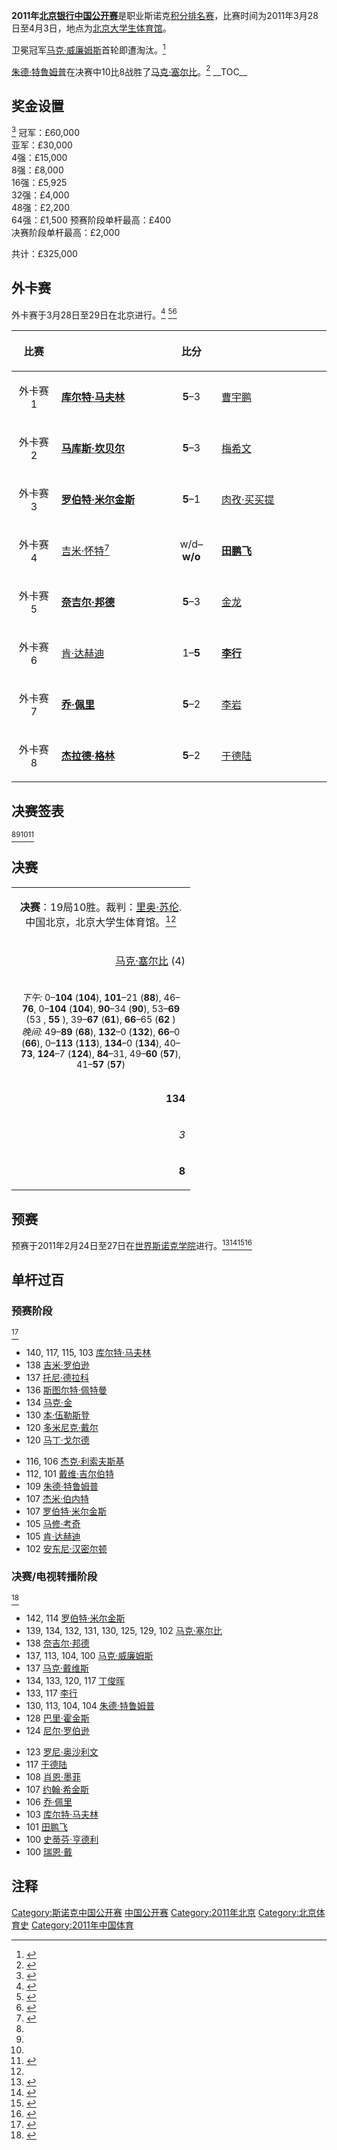{{noteTA
|G1=Snooker
}}
{{桌球大赛
|tournament_name=[[斯诺克中国公开赛|北京银行中国公开赛]]
|dates=2011年3月28日-4月3日
|venue=[[北京大学生体育馆|北京大学生体育馆]]
|location=[[北京|北京]]
|country={{PRC}}
|organisation=[[世界台联|世界台联]]
|format=[[斯诺克世界排名|积分排名赛]]
|Total prize fund=£325,000
|winners_share=£60,000
|highest_break=
|winner={{Flag icon|ENG}} [[朱德·特鲁姆普|朱德·特鲁姆普]]
|runner_up={{Flag icon|ENG}} [[马克·塞尔比|马克·塞尔比]]
|score=10–8
|previous=[[2010年斯诺克中国公开赛|2010]]
|next=
}}

'''2011年[[斯诺克中国公开赛|北京银行中国公开赛]]'''是职业斯诺克[[斯诺克世界排名|积分排名赛]]，比赛时间为2011年3月28日至4月3日，地点为[[北京大学生体育馆|北京大学生体育馆]]。

卫冕冠军[[马克·威廉姆斯|马克·威廉姆斯]]首轮即遭淘汰。<ref>{{cite web|title=Williams and Maguire both eliminated|url=http://www.worldsnooker.com/page/NewsArticles/0,,13165~2326176,00.html|work=worldsnooker.com|publisher=[[World_Professional_Billiards_and_Snooker_Association|World Professional Billiards and Snooker Association]]|accessdate=2011-03-29|archive-date=2011-04-03|archive-url=https://web.archive.org/web/20110403000830/http://www.worldsnooker.com/page/NewsArticles/0%2C%2C13165~2326176%2C00.html|dead-url=no}}</ref> 

[[朱德·特鲁姆普|朱德·特鲁姆普]]在决赛中10比8战胜了[[马克·塞尔比|马克·塞尔比]]。<ref>{{cite web|title=Judd Trump beats Mark Selby in China Open final|url=http://news.bbc.co.uk/sport2/hi/snooker/12949826.stm|publisher=[[BBC_Sport|BBC Sport]]|accessdate=2011-04-03|archive-date=2011-04-04|archive-url=https://web.archive.org/web/20110404035635/http://news.bbc.co.uk/sport2/hi/snooker/12949826.stm|dead-url=no}}</ref> 
__TOC__
{{Clear}}

==奖金设置==
<ref>{{cite web|title=Prize Money|url=http://www.worldsnooker.com/page/ChinaOpenWorldSnookerArticle/0,,13165~2299554,00.html|publisher=[[World_Professional_Billiards_and_Snooker_Association|World Professional Billiards and Snooker Association]]|accessdate=2011-02-23|archive-date=2015-04-07|archive-url=https://web.archive.org/web/20150407101530/http://www.worldsnooker.com/page/ChinaOpenWorldSnookerArticle/0,,13165~2299554,00.html|dead-url=no}}</ref> 
{{Col-begin}}
{{Col-2}}
冠军：£60,000 <br />
亚军：£30,000 <br />
4强：£15,000 <br />
8强：£8,000 <br />
16强：£5,925 <br />
32强：£4,000 <br />
48强：£2,200 <br />
64强：£1,500 
{{Col-2}}
预赛阶段单杆最高：£400<br />
决赛阶段单杆最高：£2,000

共计：£325,000
{{Col-end}}

==外卡赛==
外卡赛于3月28日至29日在北京进行。<ref name="WPBSA">{{cite web|title=Bank of Beijing China Open|url=http://www.worldsnooker.com/staticFiles/c7/6d/0,,13165~159175,00.pdf|publisher=[[World_Professional_Billiards_and_Snooker_Association|World Professional Billiards and Snooker Association]]|accessdate=2011-03-04|archive-date=2012-06-12|archive-url=https://web.archive.org/web/20120612032720/http://www.worldsnooker.com/staticFiles/c7/6d/0,,13165~159175,00.pdf|dead-url=no}}</ref> <ref name="WWW Snooker">{{cite web|title=China Open (2011)|url=http://www.snooker.org/res/index.asp?event=27|publisher=WWW Snooker|accessdate=2011-02-23|archive-date=2011-05-25|archive-url=https://web.archive.org/web/20110525175835/http://www.snooker.org/res/index.asp?event=27|dead-url=no}}</ref><ref name="Global Snooker">{{cite web|title=China Open 2011 – Final Stages|url=http://www.global-snooker.com/professional-tournaments-china-open-2011-final-stages.asp|publisher=Global Snooker|accessdate=2011-02-23|deadurl=yes|archiveurl=https://web.archive.org/web/20110227003158/http://www.global-snooker.com/professional-tournaments-china-open-2011-final-stages.asp|archivedate=2011-02-27}}</ref>

{| class="wikitable" style="font-size: 100%; margin: 1em auto 1em auto;"
|-
! 比赛
! width=160|
! 比分
! width=160|
|-
| align="center" | 外卡赛1
| {{flagicon|NOR}} '''[[库尔特·马夫林|库尔特·马夫林]] '''
| align="center" | '''5'''–3
| {{Flag icon|CHN}} [[曹宇鹏|曹宇鹏]]
|-
| align="center" | 外卡赛2
| {{Flag icon|SCO}} '''[[马库斯·坎贝尔|马库斯·坎贝尔]]'''
| align="center" | '''5'''–3
| {{Flag icon|CHN}} [[梅希文|梅希文]]
|-
| align="center" | 外卡赛3
| {{Flag icon|ENG}} '''[[罗伯特·米尔金斯|罗伯特·米尔金斯]]'''
| align="center" | '''5'''–1
| {{Flag icon|CHN}} [[肉孜·买买提|肉孜·买买提]]
|-
| align="center" | 外卡赛4
| {{Flag icon|ENG}} [[吉米·怀特|吉米·怀特]]<ref>{{cite web|title=Whirlwind out of China Open|url=http://www.worldsnooker.com/page/NewsArticles/0,,13165~2324927,00.html|work=worldsnooker.com|publisher=[[World_Professional_Billiards_and_Snooker_Association|World Professional Billiards and Snooker Association]]|accessdate=2011-03-27}}</ref> 
| align="center" | w/d–'''w/o'''
| {{Flag icon|CHN}} '''[[田鹏飞|田鹏飞]]'''
|-
| align="center" | 外卡赛5
| {{Flag icon|ENG}} '''[[奈吉尔·邦德|奈吉尔·邦德]]'''
| align="center" | '''5'''–3
| {{Flag icon|CHN}} [[金龙|金龙]]
|-
| align="center" | 外卡赛6
| {{Flag icon|IRL}} [[肯·达赫迪|肯·达赫迪]]
| align="center" | 1–'''5'''
| {{Flag icon|CHN}} '''[[李行_(斯诺克)|李行]]'''
|-
| align="center" | 外卡赛7
| {{Flag icon|ENG}} '''[[乔·佩里|乔·佩里]]''' 
| align="center" | '''5'''–2
| {{Flag icon|CHN}} [[李岩_(斯诺克)|李岩]]
|-
| align="center" | 外卡赛8
| {{Flag icon|NIR}} '''[[杰拉德·格林|杰拉德·格林]]'''
| align="center" | '''5'''–2
| {{Flag icon|CHN}} [[于德陆|于德陆]]
|}

==决赛签表==
{{32TeamBracket
| RD1 = '''32强'''<br /> 9局5胜
| RD2 = '''16强'''<br />9局5胜
| RD3 = '''四分之一决赛'''<br />9局5胜
| RD4 = '''半决赛'''<br />11局6胜
| RD5 = '''决赛'''<br />19局10胜

| RD1-seed01=1
| RD1-team01={{flagicon|WAL}} [[马克·威廉姆斯|马克·威廉姆斯]]
| RD1-score01=4
| RD1-seed02=
| RD1-team02={{flagicon|ENG}} '''[[史蒂芬·李|史蒂芬·李]]'''
| RD1-score02='''5'''

| RD1-seed03=10
| RD1-team03={{nowrap|{{flagicon|ENG}} [[罗尼·奥沙利文|罗尼·奥沙利文]]}}
| RD1-score03=2
| RD1-seed04=
| RD1-team04={{flagicon|WAL}} '''[[瑞恩·戴|瑞恩·戴]]'''
| RD1-score04='''5'''

| RD1-seed05=13
| RD1-team05='''{{flagicon|SCO}} [[史蒂芬·亨德利|史蒂芬·亨德利]]'''
| RD1-score05='''5'''
| RD1-seed06=
| RD1-team06={{flagicon|WAL}} [[马修·史蒂文斯|马修·史蒂文斯]]
| RD1-score06=0

| RD1-seed07=5
| RD1-team07={{flagicon|CHN}} '''[[丁俊晖|丁俊晖]]'''
| RD1-score07='''5'''
| RD1-seed08=
| RD1-team08={{flagicon|NOR}} [[库尔特·马夫林|库尔特·马夫林]]
| RD1-score08=4

| RD1-seed09=8
| RD1-team09={{flagicon|ENG}} '''[[阿利斯特·卡特|阿利斯特·卡特]]'''
| RD1-score09='''5'''
| RD1-seed10=
| RD1-team10={{flagicon|ENG}} [[斯图尔特·宾汉姆|斯图尔特·宾汉姆]]
| RD1-score10=1

| RD1-seed11=11
| RD1-team11={{flagicon|NIR}} [[马克·艾伦|马克·艾伦]]
| RD1-score11=4
| RD1-seed12=
| RD1-team12={{Flag icon|SCO}} '''[[马库斯·坎贝尔|马库斯·坎贝尔]]'''
| RD1-score12='''5'''

| RD1-seed13=14
| RD1-team13={{flagicon|ENG}} [[杰米·柯普|杰米·柯普]]
| RD1-score13=3
| RD1-seed14=
| RD1-team14={{Flag icon|ENG}} '''[[罗伯特·米尔金斯|罗伯特·米尔金斯]]'''
| RD1-score14='''5'''

| RD1-seed15=4
| RD1-team15={{flagicon|ENG}} '''[[马克·塞尔比|马克·塞尔比]]'''
| RD1-score15='''5'''
| RD1-seed16=
| RD1-team16={{flagicon|CHN}} [[田鹏飞|田鹏飞]]
| RD1-score16=3

| RD1-seed17=3
| RD1-team17={{flagicon|SCO}} '''[[约翰·希金斯|约翰·希金斯]]'''
| RD1-score17='''5'''
| RD1-seed18=
| RD1-team18={{Flag icon|ENG}} [[奈吉尔·邦德|奈吉尔·邦德]]
| RD1-score18=3

| RD1-seed19=15
| RD1-team19={{flagicon|ENG}} '''[[里奇·沃登|里奇·沃登]]'''
| RD1-score19='''5'''
| RD1-seed20=
| RD1-team20={{flagicon|ENG}} [[马丁·戈尔德|马丁·戈尔德]]
| RD1-score20=4

| RD1-seed21=9
| RD1-team21={{flagicon|SCO}} [[格雷姆·多特|格雷姆·多特]]
| RD1-score21=4
| RD1-seed22=
| RD1-team22='''{{Flag icon|CHN}} [[李行_(斯诺克)|李行]]'''
| RD1-score22='''5'''

| RD1-seed23=7
| RD1-team23={{flagicon|ENG}} '''[[肖恩·墨菲|肖恩·墨菲]]'''
| RD1-score23='''5'''
| RD1-seed24=
| RD1-team24={{flagicon|ENG}} [[乔·佩里|乔·佩里]]
| RD1-score24=3

| RD1-seed25=6
| RD1-team25={{flagicon|SCO}} [[史蒂芬·马奎尔|史蒂芬·马奎尔]]
| RD1-score25=3
| RD1-seed26=
| RD1-team26={{flagicon|ENG}} '''[[马克·戴维斯|马克·戴维斯]]'''
| RD1-score26='''5'''

| RD1-seed27=16
| RD1-team27={{flagicon|HKG}} [[傅家俊|傅家俊]]
| RD1-score27=3
| RD1-seed28=
| RD1-team28={{flagicon|ENG}} '''[[朱德·特鲁姆普|朱德·特鲁姆普]]'''
| RD1-score28='''5'''

| RD1-seed29=12
| RD1-team29={{flagicon|ENG}} '''[[彼得·艾伯顿|彼得·艾伯顿]]'''
| RD1-score29='''5'''
| RD1-seed30=
| RD1-team30={{Flag icon|NIR}} [[杰拉德·格林|杰拉德·格林]]
| RD1-score30=2

| RD1-seed31=2
| RD1-team31={{flagicon|AUS}} '''[[尼尔·罗伯逊|尼尔·罗伯逊]]'''
| RD1-score31='''5'''
| RD1-seed32=
| RD1-team32={{flagicon|ENG}} [[巴里·霍金斯|巴里·霍金斯]]
| RD1-score32=1

| RD2-seed01=
| RD2-team01={{flagicon|ENG}} '''[[史蒂芬·李|史蒂芬·李]]'''
| RD2-score01='''5'''
| RD2-seed02=
| RD2-team02={{flagicon|WAL}} [[瑞恩·戴|瑞恩·戴]]
| RD2-score02=2

| RD2-seed03=13
| RD2-team03={{flagicon|SCO}} [[史蒂芬·亨德利|史蒂芬·亨德利]]
| RD2-score03=2
| RD2-seed04=5
| RD2-team04={{flagicon|CHN}} '''[[丁俊晖|丁俊晖]]'''
| RD2-score04='''5'''

| RD2-seed05=8
| RD2-team05={{flagicon|ENG}} '''[[阿利斯特·卡特|阿利斯特·卡特]]'''
| RD2-score05='''5'''
| RD2-seed06=
| RD2-team06={{Flag icon|SCO}} [[马库斯·坎贝尔|马库斯·坎贝尔]]
| RD2-score06=3

| RD2-seed07=
| RD2-team07={{flagicon|ENG}} [[罗伯特·米尔金斯|罗伯特·米尔金斯]]
| RD2-score07=1
| RD2-seed08=4
| RD2-team08={{flagicon|ENG}} '''[[马克·塞尔比|马克·塞尔比]]'''
| RD2-score08='''5'''

| RD2-seed09=3
| RD2-team09={{flagicon|SCO}} '''[[约翰·希金斯|约翰·希金斯]]'''
| RD2-score09='''5'''
| RD2-seed10=15
| RD2-team10={{flagicon|ENG}} [[里奇·沃登|里奇·沃登]]
| RD2-score10=2

| RD2-seed11=
| RD2-team11={{Flag icon|CHN}} [[李行_(斯诺克)|李行]]
| RD2-score11=4
| RD2-seed12=7
| RD2-team12={{flagicon|ENG}} '''[[肖恩·墨菲|肖恩·墨菲]]'''
| RD2-score12='''5'''

| RD2-seed13=
| RD2-team13={{flagicon|ENG}} [[马克·戴维斯|马克·戴维斯]]
| RD2-score13=2
| RD2-seed14=
| RD2-team14={{flagicon|ENG}} '''[[朱德·特鲁姆普|朱德·特鲁姆普]]'''
| RD2-score14='''5'''

| RD2-seed15=12
| RD2-team15={{flagicon|ENG}} '''[[彼得·艾伯顿|彼得·艾伯顿]]'''
| RD2-score15='''5'''
| RD2-seed16=2
| RD2-team16={{flagicon|AUS}} [[尼尔·罗伯逊|尼尔·罗伯逊]]
| RD2-score16=1

| RD3-seed01=
| RD3-team01={{flagicon|ENG}} [[史蒂芬·李|史蒂芬·李]]
| RD3-score01=2
| RD3-seed02=5
| RD3-team02={{flagicon|CHN}} '''[[丁俊晖|丁俊晖]]'''
| RD3-score02='''5'''

| RD3-seed03=8
| RD3-team03={{flagicon|ENG}} [[阿利斯特·卡特|阿利斯特·卡特]]
| RD3-score03=1
| RD3-seed04=4
| RD3-team04={{flagicon|ENG}} '''[[马克·塞尔比|马克·塞尔比]]'''
| RD3-score04='''5'''

| RD3-seed05=3
| RD3-team05={{flagicon|SCO}} [[约翰·希金斯|约翰·希金斯]]
| RD3-score05=2
| RD3-seed06=7
| RD3-team06={{flagicon|ENG}} '''[[肖恩·墨菲|肖恩·墨菲]]'''
| RD3-score06='''5'''

| RD3-seed07=
| RD3-team07={{flagicon|ENG}} '''[[朱德·特鲁姆普|朱德·特鲁姆普]]'''
| RD3-score07='''5'''
| RD3-seed08=12
| RD3-team08={{flagicon|ENG}} [[彼得·艾伯顿|彼得·艾伯顿]]
| RD3-score08=1

| RD4-seed01=5
| RD4-team01={{flagicon|CHN}} [[丁俊晖|丁俊晖]]
| RD4-score01=3
| RD4-seed02=4
| RD4-team02={{flagicon|ENG}} '''[[马克·塞尔比|马克·塞尔比]]'''
| RD4-score02='''6'''

| RD4-seed03=7
| RD4-team03={{flagicon|ENG}} [[肖恩·墨菲|肖恩·墨菲]]
| RD4-score03=1
| RD4-seed04=
| RD4-team04={{flagicon|ENG}} '''[[朱德·特鲁姆普|朱德·特鲁姆普]]'''
| RD4-score04='''6'''

| RD5-seed01=
| RD5-team01={{flagicon|ENG}} '''[[朱德·特鲁姆普|朱德·特鲁姆普]]'''
| RD5-score01='''10'''
| RD5-seed02=4
| RD5-team02={{flagicon|ENG}} [[马克·塞尔比|马克·塞尔比]]
| RD5-score02=8
}}<ref name="WPBSA"/><ref name="WWW Snooker"/><ref name="Global Snooker"/><ref>{{cite web|title=China Open 2011 Draw|url=http://www.worldsnooker.com/page/Drawspage/0,,13165~2322948,00.html|work=worldsnooker.com|publisher=[[World_Professional_Billiards_and_Snooker_Association|World Professional Billiards and Snooker Association]]|accessdate=2011-03-28|archive-date=2012-06-12|archive-url=https://web.archive.org/web/20120612033233/http://www.worldsnooker.com/page/Drawspage/0,,13165~2322948,00.html|dead-url=no}}</ref>

==决赛==
{| class="wikitable" style="font-size: 95%; margin: 1em auto 1em auto;"
|-
| colspan="3" align="center" bgcolor="#ffd700" | '''决赛'''：19局10胜。裁判：[[里奥·苏伦|里奥·苏伦]].<br />中国北京，北京大学生体育馆。<ref name="WWW Snooker"/>
|-
| width = "270" align="right" | [[马克·塞尔比|马克·塞尔比]] (4)<br />{{ENG}}
| width = "100" align="center" |8 – '''10'''
| width = "270" align="left"| [[朱德·特鲁姆普|朱德·特鲁姆普]]<br />{{ENG}}
|-
| colspan="3" align="center" style="font-size: 90%" | ''下午:'' 0–'''104''' ('''104'''), '''101'''–21 ('''88'''), 46–'''76''', 0–'''104''' ('''104'''), '''90'''–34 ('''90'''), 53–'''69''' (53<!--Selby-->, '''55'''<!--Trump-->), 39–'''67''' ('''61'''), '''66'''–65 ('''62'''<!--Selby-->)<br />''晚间:'' 49–'''89''' ('''68'''), '''132'''–0 ('''132'''), '''66'''–0 ('''66'''), 0–'''113''' ('''113'''), '''134'''–0 ('''134'''), 40–'''73''', '''124'''–7 ('''124'''), '''84'''–31, 49–'''60''' ('''57'''), 41–'''57''' ('''57''') 
|-
| align="right" | '''134'''
| align="center" | 单杆最高
| 113
|-
| align="right" | ''3''
| align="center" | 单杆过百
| ''3''
|-
| align="right" | '''8'''
| align="center" | 单杆50+
| 7
|}

==预赛==
预赛于2011年2月24日至27日在[[世界斯诺克学院|世界斯诺克学院]]进行。<ref>{{cite web|title=China Open 2011 Complete Draw|url=http://www.worldsnooker.com/staticFiles/28/6d/0,,13165~159016,00.pdf|work=worldsnooker.com|publisher=[[World_Professional_Billiards_and_Snooker_Association|World Professional Billiards and Snooker Association]]|accessdate=2011-02-21|archive-date=2015-03-22|archive-url=https://web.archive.org/web/20150322223123/http://www.worldsnooker.com/staticFiles/28/6d/0,,13165~159016,00.pdf|dead-url=no}}</ref><ref>{{cite web|title=China Open Qualifiers Results|url=http://www.worldsnooker.com/page/NewsArticles/0,,13165~2299565,00.html|work=worldsnooker.com|publisher=[[World_Professional_Billiards_and_Snooker_Association|World Professional Billiards and Snooker Association]]|accessdate=2011-02-23|archive-date=2012-06-09|archive-url=https://web.archive.org/web/20120609131147/http://www.worldsnooker.com/page/NewsArticles/0,,13165~2299565,00.html|dead-url=no}}</ref><ref>{{cite web|title=China Open Qualifiers|url=http://www.snooker.org/res/index.asp?event=18|publisher=WWW Snooker|accessdate=2011-02-23|archive-date=2018-04-06|archive-url=https://web.archive.org/web/20180406072221/http://www.snooker.org/res/index.asp?event=18|dead-url=no}}</ref><ref>{{cite web|title=China Open 2011 – Qualifying|url=http://www.global-snooker.com/professional-tournaments-china-open-2011-Qualifying.asp|publisher=Global Snooker|accessdate=2011-02-23|deadurl=yes|archiveurl=https://web.archive.org/web/20110226022007/http://www.global-snooker.com/professional-tournaments-china-open-2011-qualifying.asp|archivedate=2011-02-26}}</ref> 

{{32TeamX4RoundBracket
| RD1 = '''第1轮'''<br />9局5胜
| RD2 = '''第2轮'''<br />9局5胜
| RD3 = '''第3轮'''<br />9局5胜
| RD4 = '''第4轮'''<br />9局5胜

| RD1-seed01 ={{flagicon|NIR}}
| RD1-team01 =[[帕特里克·华莱士|帕特里克·华莱士]]
| RD1-score01 =2
| RD1-seed02 ={{flagicon|CHN}}
| RD1-team02 ='''[[张安达|张安达]]'''
| RD1-score02 ='''5'''
| RD1-seed03 ={{flagicon|CHN}}
| RD1-team03 ='''[[刘菘|刘菘]]'''
| RD1-score03 ='''5'''
| RD1-seed04 ={{flagicon|THA}}
| RD1-team04 =[[诺彭·希恩卡姆|诺彭·希恩卡姆]]
| RD1-score04 =1
| RD1-seed05 ={{flagicon|CHN}}
| RD1-team05 ='''[[肖国栋|肖国栋]]'''
| RD1-score05 ='''5'''
| RD1-seed06 ={{flagicon|NIR}}
| RD1-team06 =[[德尔莫特·麦克格林奇|德尔莫特·麦克格林奇]]
| RD1-score06 =2
| RD1-seed07 ={{flagicon|ENG}}
| RD1-team07 =[[西蒙·贝德福德|西蒙·贝德福德]]
| RD1-score07 =2
| RD1-seed08 ={{flagicon|NOR}}
| RD1-team08 ='''[[库尔特·马夫林|库尔特·马夫林]]'''
| RD1-score08 ='''5'''
| RD1-seed09 ={{flagicon|WAL}}
| RD1-team09 =[[安德鲁·帕吉特|安德鲁·帕吉特]]
| RD1-score09 =2
| RD1-seed10 ={{flagicon|IRL}}
| RD1-team10 ='''[[乔·德兰尼|乔·德兰尼]]'''
| RD1-score10 ='''5'''
| RD1-seed11 ={{flagicon|ENG}}
| RD1-team11 ='''[[利安姆·海菲尔德|利安姆·海菲尔德]]'''
| RD1-score11 ='''5'''
| RD1-seed12 ={{flagicon|ENG}}
| RD1-team12 =[[杰米·奥尼尔|杰米·奥尼尔]]
| RD1-score12 =2
| RD1-seed13 ={{flagicon|IRL}}
| RD1-team13 =[[戴维·莫里斯|戴维·莫里斯]]
| RD1-score13 =4
| RD1-seed14 ={{flagicon|ENG}}
| RD1-team14 ='''[[戴维·吉尔伯特|戴维·吉尔伯特]]'''
| RD1-score14 ='''5'''
| RD1-seed15 ={{flagicon|CHN}}
| RD1-team15 ='''[[刘闯|刘闯]]'''
| RD1-score15 ='''5'''
| RD1-seed16 ={{flagicon|WAL}}
| RD1-team16 =[[贾克·琼斯|贾克·琼斯]]
| RD1-score16 =3
| RD1-seed17 ={{flagicon|BRA}}
| RD1-team17 =[[伊格尔·费戈雷多|伊格尔·费戈雷多]]
| RD1-score17 =2
| RD1-seed18 ={{flagicon|ENG}}
| RD1-team18 ='''[[库尔德什·约哈尔|库尔德什·约哈尔]]'''
| RD1-score18 ='''5'''
| RD1-seed19 ={{flagicon|SCO}}
| RD1-team19 =[[詹姆斯·麦克贝恩|詹姆斯·麦克贝恩]]
| RD1-score19 =
| RD1-seed20 ={{noflag}} 
| RD1-team20 =轮空
| RD1-score20 =
| RD1-seed21 ={{flagicon|THA}}
| RD1-team21 ={{nowrap|[[坦纳瓦特·迪拉彭派布恩|坦纳瓦特·迪拉彭派布恩]]}}
| RD1-score21 =1
| RD1-seed22 ={{flagicon|THA}}
| RD1-team22 ='''[[以萨拉·卡柴沃恩|以萨拉·卡柴沃恩]]'''
| RD1-score22 ='''5'''
| RD1-seed23 ={{flagicon|ENG}}
| RD1-team23 =[[凯伦·威尔森|凯伦·威尔森]]
| RD1-score23 =
| RD1-seed24 ={{noflag}}
| RD1-team24 =轮空
| RD1-score24 =
| RD1-seed25 ={{flagicon|THA}}
| RD1-team25 ='''[[詹姆斯·瓦塔纳|詹姆斯·瓦塔纳]]'''
| RD1-score25 ='''5'''
| RD1-seed26 ={{flagicon|ENG}}
| RD1-team26 =[[贾斯汀·埃斯特里|贾斯汀·埃斯特里]]
| RD1-score26 =2
| RD1-seed27 ={{flagicon|ENG}}
| RD1-team27 ='''[[本·伍勒斯登|本·伍勒斯登]]'''
| RD1-score27 ='''5'''
| RD1-seed28 ={{flagicon|ENG}}
| RD1-team28 =[[瑞恩·埃文斯|瑞恩·埃文斯]]
| RD1-score28 =1
| RD1-seed29 ={{flagicon|ENG}}
| RD1-team29 ='''[[保罗·戴维森|保罗·戴维森]]'''
| RD1-score29 ='''5'''
| RD1-seed30 ={{flagicon|ENG}}
| RD1-team30 =[[亚当·维奇尔德|亚当·维奇尔德]]
| RD1-score30 =3
| RD1-seed31 ={{flagicon|WAL}}
| RD1-team31 ='''[[迈克尔·怀特|迈克尔·怀特]]'''
| RD1-score31 ='''5'''
| RD1-seed32 ={{flagicon|IRL}}
| RD1-team32 =[[迈克尔·佳吉|迈克尔·佳吉]]
| RD1-score32 =3

| RD2-seed01 ={{flagicon|ENG}}
| RD2-team01 ='''[[阿尔弗雷德·布尔登|阿尔弗雷德·布尔登]]'''
| RD2-score01 ='''5'''
| RD2-seed02 ={{flagicon|CHN}}
| RD2-team02 =[[张安达|张安达]]
| RD2-score02 =1
| RD2-seed03 ={{flagicon|ENG}}
| RD2-team03 =[[阿德里安·戈恩内尔|阿德里安·戈恩内尔]]
| RD2-score03 =0
| RD2-seed04 ={{flagicon|CHN}}
| RD2-team04 ='''[[刘菘|刘菘]]'''
| RD2-score04 ='''5'''
| RD2-seed05 ={{flagicon|ENG}}
| RD2-team05 ='''[[乔·乔吉亚|乔·乔吉亚]]'''
| RD2-score05 ='''5'''
| RD2-seed06 ={{flagicon|CHN}}
| RD2-team06 =[[肖国栋|肖国栋]]
| RD2-score06 =2
| RD2-seed07 ={{flagicon|ENG}}
| RD2-team07 =[[杰克·利索夫斯基|杰克·利索夫斯基]]
| RD2-score07 =4
| RD2-seed08 ={{flagicon|NOR}}
| RD2-team08 ='''[[库尔特·马夫林|库尔特·马夫林]]'''
| RD2-score08 ='''5'''
| RD2-seed09 ={{flagicon|ENG}}
| RD2-team09 =[[吉米·罗伯逊|吉米·罗伯逊]]
| RD2-score09 =3
| RD2-seed10 ={{flagicon|IRL}}
| RD2-team10 ='''[[乔·德兰尼|乔·德兰尼]]'''
| RD2-score10 ='''5'''
| RD2-seed11 ={{flagicon|ENG}}
| RD2-team11 ='''[[巴里·品吉斯|巴里·品吉斯]]'''
| RD2-score11 ='''5'''
| RD2-seed12 ={{flagicon|ENG}}
| RD2-team12 =[[利安姆·海菲尔德|利安姆·海菲尔德]]
| RD2-score12 =3
| RD2-seed13 ={{flagicon|ENG}}
| RD2-team13 =[[伊恩·麦克洛克|伊恩·麦克洛克]]
| RD2-score13 =0
| RD2-seed14 ={{flagicon|ENG}}
| RD2-team14 ='''[[戴维·吉尔伯特|戴维·吉尔伯特]]'''
| RD2-score14 ='''5'''
| RD2-seed15 ={{flagicon|ENG}}
| RD2-team15 ='''[[吉米·怀特|吉米·怀特]]'''
| RD2-score15 ='''5'''
| RD2-seed16 ={{flagicon|CHN}}
| RD2-team16 =[[刘闯|刘闯]]
| RD2-score16 =3
| RD2-seed17 ={{flagicon|BEL}}
| RD2-team17 ='''[[布约恩·汉内维尔|布约恩·汉内维尔]]'''
| RD2-score17 ='''5'''
| RD2-seed18 ={{flagicon|ENG}}
| RD2-team18 =[[库尔德什·约哈尔|库尔德什·约哈尔]]
| RD2-score18 =3
| RD2-seed19 ={{flagicon|WAL}}
| RD2-team19 =[[杰米·琼斯|杰米·琼斯]]
| RD2-score19 =2
| RD2-seed20 ={{flagicon|SCO}}
| RD2-team20 ='''[[詹姆斯·麦克贝恩|詹姆斯·麦克贝恩]]'''
| RD2-score20 ='''5'''
| RD2-seed21 ={{flagicon|ENG}}
| RD2-team21 =[[安迪·希克斯|安迪·希克斯]]
| RD2-score21 =1
| RD2-seed22 ={{flagicon|THA}}
| RD2-team22 ='''[[以萨拉·卡柴沃恩|以萨拉·卡柴沃恩]]'''
| RD2-score22 ='''5'''
| RD2-seed23 ={{flagicon|ENG}}
| RD2-team23 ='''[[罗德·罗勒尔|罗德·罗勒尔]]'''
| RD2-score23 ='''5'''
| RD2-seed24 ={{flagicon|ENG}}
| RD2-team24 =[[凯伦·威尔森|凯伦·威尔森]]
| RD2-score24 =1
| RD2-seed25 ={{flagicon|ENG}}
| RD2-team25 =[[斯图尔特·佩特曼|斯图尔特·佩特曼]]
| RD2-score25 =2
| RD2-seed26 ={{flagicon|THA}}
| RD2-team26 ='''[[詹姆斯·瓦塔纳|詹姆斯·瓦塔纳]]'''
| RD2-score26 ='''5'''
| RD2-seed27 ={{flagicon|SCO}}
| RD2-team27 =[[安东尼·麦吉尔|安东尼·麦吉尔]]
| RD2-score27 =0
| RD2-seed28 ={{flagicon|ENG}}
| RD2-team28 ='''[[本·伍勒斯登|本·伍勒斯登]]'''
| RD2-score28 ='''5'''
| RD2-seed29 ={{flagicon|ENG}}
| RD2-team29 ='''[[马修·考奇|马修·考奇]]'''
| RD2-score29 ='''5'''
| RD2-seed30 ={{flagicon|ENG}}
| RD2-team30 =[[保罗·戴维森|保罗·戴维森]]
| RD2-score30 =4
| RD2-seed31 ={{flagicon|NIR}}
| RD2-team31 ='''[[乔·斯维尔|乔·斯维尔]]'''
| RD2-score31 ='''5'''
| RD2-seed32 ={{flagicon|WAL}}
| RD2-team32 =[[迈克尔·怀特|迈克尔·怀特]]
| RD2-score32 =3

| RD3-seed01 ={{flagicon|ENG}}
| RD3-team01 =[[马修·塞尔特|马修·塞尔特]]
| RD3-score01 =4
| RD3-seed02 ={{flagicon|ENG}}
| RD3-team02 ='''[[阿尔弗雷德·布尔登|阿尔弗雷德·布尔登]]'''
| RD3-score02 ='''5'''
| RD3-seed03 ={{flagicon|ENG}}
| RD3-team03 ='''[[汤姆·福特|汤姆·福特]]'''
| RD3-score03 ='''5'''
| RD3-seed04 ={{flagicon|CHN}}
| RD3-team04 =[[刘菘|刘菘]]
| RD3-score04 =3
| RD3-seed05 ={{flagicon|ENG}}
| RD3-team05 ='''[[安东尼·汉密尔顿|安东尼·汉密尔顿]]'''
| RD3-score05 ='''5'''
| RD3-seed06 ={{flagicon|ENG}}
| RD3-team06 =[[乔·乔吉亚|乔·乔吉亚]]
| RD3-score06 =0
| RD3-seed07 ={{flagicon|ENG}}
| RD3-team07 =[[戴维·哈罗德|戴维·哈罗德]]
| RD3-score07 =1
| RD3-seed08 ={{flagicon|NOR}}
| RD3-team08 ='''[[库尔特·马夫林|库尔特·马夫林]]'''
| RD3-score08 ='''5'''
| RD3-seed09 ={{flagicon|ENG}}
| RD3-team09 ='''[[马克·乔伊斯|马克·乔伊斯]]'''
| RD3-score09 ='''5'''
| RD3-seed10 ={{flagicon|IRL}}
| RD3-team10 =[[乔·德兰尼|乔·德兰尼]]
| RD3-score10 =1
| RD3-seed11 ={{flagicon|ENG}}
| RD3-team11 ='''[[罗瑞·麦克罗德|罗瑞·麦克罗德]]'''
| RD3-score11 ='''5'''
| RD3-seed12 ={{flagicon|ENG}}
| RD3-team12 =[[巴里·品吉斯|巴里·品吉斯]]
| RD3-score12 =2
| RD3-seed13 ={{flagicon|ENG}}
| RD3-team13 ='''[[罗伯特·米尔金斯|罗伯特·米尔金斯]]'''
| RD3-score13 ='''5'''
| RD3-seed14 ={{flagicon|ENG}}
| RD3-team14 =[[戴维·吉尔伯特|戴维·吉尔伯特]]
| RD3-score14 =4
| RD3-seed15 ={{flagicon|ENG}}
| RD3-team15 =[[彼得·莱恩斯|彼得·莱恩斯]]
| RD3-score15 =3
| RD3-seed16 ={{flagicon|ENG}}
| RD3-team16 ='''[[吉米·怀特|吉米·怀特]]'''
| RD3-score16 ='''5'''
| RD3-seed17 ={{flagicon|ENG}}
| RD3-team17 ='''[[奈吉尔·邦德|奈吉尔·邦德]]'''
| RD3-score17 ='''5'''
| RD3-seed18 ={{flagicon|BEL}}
| RD3-team18 =[[布约恩·汉内维尔|布约恩·汉内维尔]]
| RD3-score18 =4
| RD3-seed19 ={{flagicon|ENG}}
| RD3-team19 ='''[[麦克·邓恩|麦克·邓恩]]'''
| RD3-score19 ='''5'''
| RD3-seed20 ={{flagicon|SCO}}
| RD3-team20 =[[詹姆斯·麦克贝恩|詹姆斯·麦克贝恩]]
| RD3-score20 =2
| RD3-seed21 ={{flagicon|MLT}}
| RD3-team21 =[[托尼·德拉科|托尼·德拉科]]
| RD3-score21 =2
| RD3-seed22 ={{flagicon|THA}}
| RD3-team22 ='''[[以萨拉·卡柴沃恩|以萨拉·卡柴沃恩]]'''
| RD3-score22 ='''5'''
| RD3-seed23 ={{flagicon|ENG}}
| RD3-team23 =[[迈克尔·霍尔特|迈克尔·霍尔特]]
| RD3-score23 =3
| RD3-seed24 ={{flagicon|ENG}}
| RD3-team24 ='''[[罗德·罗勒尔|罗德·罗勒尔]]'''
| RD3-score24 ='''5'''
| RD3-seed25 ={{flagicon|ENG}}
| RD3-team25 =[[史蒂夫·戴维斯|史蒂夫·戴维斯]]
| RD3-score25 =4
| RD3-seed26 ={{flagicon|THA}}
| RD3-team26 ='''[[詹姆斯·瓦塔纳|詹姆斯·瓦塔纳]]'''
| RD3-score26 ='''5'''
| RD3-seed27 ={{flagicon|SCO}}
| RD3-team27 =[[杰米·伯内特|杰米·伯内特]]
| RD3-score27 =3
| RD3-seed28 ={{flagicon|ENG}}
| RD3-team28 ='''[[本·伍勒斯登|本·伍勒斯登]]'''
| RD3-score28 ='''5'''
| RD3-seed29 ={{flagicon|IRL}}
| RD3-team29 ='''[[费加尔·奥布莱恩|费加尔·奥布莱恩]]'''
| RD3-score29 ='''5'''
| RD3-seed30 ={{flagicon|ENG}}
| RD3-team30 =[[马修·考奇|马修·考奇]]
| RD3-score30 =3
| RD3-seed31 ={{flagicon|SCO}}
| RD3-team31 =[[艾伦·麦克马努斯|艾伦·麦克马努斯]]
| RD3-score31 =3
| RD3-seed32 ={{flagicon|NIR}}
| RD3-team32 ='''[[乔·斯维尔|乔·斯维尔]]'''
| RD3-score32 ='''5'''

| RD4-seed01 ={{flagicon|ENG}}
| RD4-team01 ='''[[史蒂芬·李|史蒂芬·李]]'''
| RD4-score01 ='''5'''
| RD4-seed02 ={{flagicon|ENG}}
| RD4-team02 =[[阿尔弗雷德·布尔登|阿尔弗雷德·布尔登]]
| RD4-score02 =4
| RD4-seed03 ={{flagicon|WAL}}
| RD4-team03 ='''[[瑞恩·戴|瑞恩·戴]]'''
| RD4-score03 ='''5'''
| RD4-seed04 ={{flagicon|ENG}}
| RD4-team04 =[[汤姆·福特|汤姆·福特]]
| RD4-score04 =1
| RD4-seed05 ={{flagicon|WAL}}
| RD4-team05 ='''[[马修·史蒂文斯|马修·史蒂文斯]]'''
| RD4-score05 ='''5'''
| RD4-seed06 ={{flagicon|ENG}}
| RD4-team06 =[[安东尼·汉密尔顿|安东尼·汉密尔顿]]
| RD4-score06 =1
| RD4-seed07 ={{flagicon|ENG}}
| RD4-team07 =[[马克·金|马克·金]]
| RD4-score07 =1
| RD4-seed08 ={{flagicon|NOR}}
| RD4-team08 ='''[[库尔特·马夫林|库尔特·马夫林]]'''
| RD4-score08 ='''5'''
| RD4-seed09 ={{flagicon|ENG}}
| RD4-team09 ='''[[斯图尔特·宾汉姆|斯图尔特·宾汉姆]]'''
| RD4-score09 ='''5'''
| RD4-seed10 ={{flagicon|ENG}}
| RD4-team10 =[[马克·乔伊斯|马克·乔伊斯]]
| RD4-score10 =2
| RD4-seed11 ={{flagicon|SCO}}
| RD4-team11 ='''[[马库斯·坎贝尔|马库斯·坎贝尔]]'''
| RD4-score11 ='''5'''
| RD4-seed12 ={{flagicon|ENG}}
| RD4-team12 =[[罗瑞·麦克罗德|罗瑞·麦克罗德]]
| RD4-score12 =3
| RD4-seed13 ={{flagicon|ENG}}
| RD4-team13 =[[安德鲁·希金森|安德鲁·希金森]]
| RD4-score13 =2
| RD4-seed14 ={{flagicon|ENG}}
| RD4-team14 ='''[[罗伯特·米尔金斯|罗伯特·米尔金斯]]'''
| RD4-score14 ='''5'''
| RD4-seed15 ={{flagicon|WAL}}
| RD4-team15 =[[多米尼克·戴尔|多米尼克·戴尔]]
| RD4-score15 =2
| RD4-seed16 ={{flagicon|ENG}}
| RD4-team16 ='''[[吉米·怀特|吉米·怀特]]'''
| RD4-score16 ='''5'''
| RD4-seed17 ={{flagicon|CHN}}
| RD4-team17 =[[梁文博|梁文博]]
| RD4-score17 =3
| RD4-seed18 ={{flagicon|ENG}}
| RD4-team18 ='''[[奈吉尔·邦德|奈吉尔·邦德]]'''
| RD4-score18 ='''5'''
| RD4-seed19 ={{flagicon|ENG}}
| RD4-team19 ='''[[马丁·戈尔德|马丁·戈尔德]]'''
| RD4-score19 ='''5'''
| RD4-seed20 ={{flagicon|ENG}}
| RD4-team20 =[[麦克·邓恩|麦克·邓恩]]
| RD4-score20 =2
| RD4-seed21 ={{flagicon|IRL}}
| RD4-team21 ='''[[肯·达赫迪|肯·达赫迪]]'''
| RD4-score21 ='''5'''
| RD4-seed22 ={{flagicon|THA}}
| RD4-team22 =[[以萨拉·卡柴沃恩|以萨拉·卡柴沃恩]]
| RD4-score22 =0
| RD4-seed23 ={{flagicon|ENG}}
| RD4-team23 ='''[[乔·佩里|乔·佩里]]''' 
| RD4-score23 ='''5'''
| RD4-seed24 ={{flagicon|ENG}}
| RD4-team24 =[[罗德·罗勒尔|罗德·罗勒尔]]
| RD4-score24 =2
| RD4-seed25 ={{flagicon|ENG}}
| RD4-team25 ='''[[马克·戴维斯|马克·戴维斯]]'''
| RD4-score25 ='''5'''
| RD4-seed26 ={{flagicon|THA}}
| RD4-team26 =[[詹姆斯·瓦塔纳|詹姆斯·瓦塔纳]]
| RD4-score26 =3
| RD4-seed27 ={{flagicon|ENG}}
| RD4-team27 ='''[[朱德·特鲁姆普|朱德·特鲁姆普]]'''
| RD4-score27 ='''5'''
| RD4-seed28 ={{flagicon|ENG}}
| RD4-team28 =[[本·伍勒斯登|本·伍勒斯登]]
| RD4-score28 =1
| RD4-seed29 ={{flagicon|NIR}}
| RD4-team29 ='''[[杰拉德·格林|杰拉德·格林]]'''
| RD4-score29 ='''5'''
| RD4-seed30 ={{flagicon|IRL}}
| RD4-team30 =[[费加尔·奥布莱恩|费加尔·奥布莱恩]]
| RD4-score30 =2
| RD4-seed31 ={{flagicon|ENG}}
| RD4-team31 ='''[[巴里·霍金斯|巴里·霍金斯]]'''
| RD4-score31 ='''5'''
| RD4-seed32 ={{flagicon|NIR}}
| RD4-team32 =[[乔·斯维尔|乔·斯维尔]]
| RD4-score32 =2
}}

==单杆过百==
===预赛阶段===
<ref>{{cite web|title=qualifying centuries|url=http://globalsnooker.worldsnookerdata.com/CenturyBreaks.aspx?p=1&t=387|publisher=Global Snooker|accessdate=2011-02-25|deadurl=yes|archiveurl=https://web.archive.org/web/20110718114540/http://globalsnooker.worldsnookerdata.com/CenturyBreaks.aspx?p=1&t=387|archivedate=2011-07-18}}</ref> 
{{Col-begin}}
{{Col-2}}
* 140, 117, 115, 103 [[库尔特·马夫林|库尔特·马夫林]]
* 138 [[吉米·罗伯逊|吉米·罗伯逊]]
* 137 [[托尼·德拉科|托尼·德拉科]]
* 136 [[斯图尔特·佩特曼|斯图尔特·佩特曼]]
* 134 [[马克·金|马克·金]]
* 130 [[本·伍勒斯登|本·伍勒斯登]]
* 120 [[多米尼克·戴尔|多米尼克·戴尔]]
* 120 [[马丁·戈尔德|马丁·戈尔德]]
{{Col-2}}
* 116, 106 [[杰克·利索夫斯基|杰克·利索夫斯基]]
* 112, 101 [[戴维·吉尔伯特|戴维·吉尔伯特]]
* 109 [[朱德·特鲁姆普|朱德·特鲁姆普]]
* 107 [[杰米·伯内特|杰米·伯内特]]
* 107 [[罗伯特·米尔金斯|罗伯特·米尔金斯]]
* 105 [[马修·考奇|马修·考奇]]
* 105 [[肯·达赫迪|肯·达赫迪]]
* 102 [[安东尼·汉密尔顿|安东尼·汉密尔顿]]
{{Col-end}}
===决赛/电视转播阶段===
<ref>{{cite web|title=Centurie breaks|url=http://globalsnooker.worldsnookerdata.com/CenturyBreaks.aspx?p=1&t=367|publisher=Global Snooker|accessdate=2011-03-28}}{{dead link|date=2017年11月 |bot=InternetArchiveBot }}</ref>
{{Col-begin}}
{{Col-2}}
* 142, 114 [[罗伯特·米尔金斯|罗伯特·米尔金斯]]
* 139, 134, 132, 131, 130, 125, 129, 102 [[马克·塞尔比|马克·塞尔比]]<!--Selby made only 139 break, see: http://globalsnooker.worldsnookerdata.com/ResultDetails.aspx?t=367&m=1228&p=1-->
* 138 [[奈吉尔·邦德|奈吉尔·邦德]]
* 137, 113, 104, 100 [[马克·威廉姆斯|马克·威廉姆斯]] 
* 137 [[马克·戴维斯|马克·戴维斯]]
* 134, 133, 120, 117 [[丁俊晖|丁俊晖]]
* 133, 117 [[李行_(斯诺克)|李行]]
* 130, 113, 104, 104 [[朱德·特鲁姆普|朱德·特鲁姆普]]
* 128 [[巴里·霍金斯|巴里·霍金斯]]
* 124 [[尼尔·罗伯逊|尼尔·罗伯逊]]
{{Col-2}}
* 123 [[罗尼·奥沙利文|罗尼·奥沙利文]]
* 117 [[于德陆|于德陆]]
* 108 [[肖恩·墨菲|肖恩·墨菲]]
* 107 [[约翰·希金斯|约翰·希金斯]]
* 106 [[乔·佩里|乔·佩里]]
* 103 [[库尔特·马夫林|库尔特·马夫林]]
* 101 [[田鹏飞|田鹏飞]]
* 100 [[史蒂芬·亨德利|史蒂芬·亨德利]]
* 100 [[瑞恩·戴|瑞恩·戴]]
{{Col-end}}


==注释==
{{Reflist}}

{{Snooker season 2010/2011}}
{{China Open (snooker)}}
{{Snooker Top 16 2010/11|4}}

[[Category:斯诺克中国公开赛|Category:斯诺克中国公开赛]]
[[Category:2011年斯诺克|中国公开赛]]
[[Category:2011年北京|Category:2011年北京]]
[[Category:北京体育史|Category:北京体育史]]
[[Category:2011年中国体育|Category:2011年中国体育]]